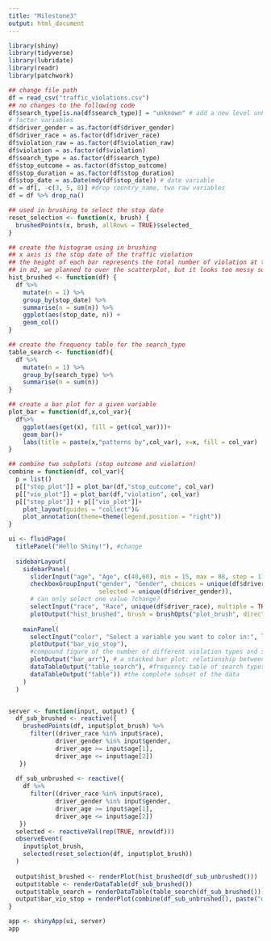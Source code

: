```yaml
---
title: "Milestone3"
output: html_document
---
```

```r
library(shiny)
library(tidyverse)
library(lubridate)
library(readr)
library(patchwork)
```

```r
## change file path
df = read_csv("traffic_violations.csv")
## no changes to the following code
df$search_type[is.na(df$search_type)] = "unknown" # add a new level unknown
# factor variables
df$driver_gender = as.factor(df$driver_gender)
df$driver_race = as.factor(df$driver_race)
df$violation_raw = as.factor(df$violation_raw)
df$violation = as.factor(df$violation)
df$search_type = as.factor(df$search_type)
df$stop_outcome = as.factor(df$stop_outcome)
df$stop_duration = as.factor(df$stop_duration)
df$stop_date = as.Date(mdy(df$stop_date)) # date variable
df = df[, -c(3, 5, 8)] #drop country_name, two raw variables
df = df %>% drop_na()
```

```r
## used in brushing to select the stop date
reset_selection <- function(x, brush) {
  brushedPoints(x, brush, allRows = TRUE)$selected_
}

## create the histogram using in brushing
## x axis is the stop date of the traffic violation
## the height of each bar represents the total number of violation at the stop date
## in m2, we planned to over the scatterplot, but it looks too messy so I changed to hist
hist_brushed <- function(df) {
  df %>%
    mutate(n = 1) %>%
    group_by(stop_date) %>%
    summarise(n = sum(n)) %>%
    ggplot(aes(stop_date, n)) +
    geom_col()
}

## create the frequency table for the search_type
table_search <- function(df){
  df %>%
    mutate(n = 1) %>%
    group_by(search_type) %>%
    summarise(n = sum(n))
}

## create a bar plot for a given variable 
plot_bar = function(df,x,col_var){
  df%>%
    ggplot(aes(get(x), fill = get(col_var)))+
    geom_bar()+
    labs(title = paste(x,"patterns by",col_var), x=x, fill = col_var)
}

## combine two subplots (stop outcome and violation)
combine = function(df, col_var){
  p = list()
  p[["stop_plot"]] = plot_bar(df,"stop_outcome", col_var)
  p[["vio_plot"]] = plot_bar(df,"violation", col_var)
  p[["stop_plot"]] + p[["vio_plot"]]+
    plot_layout(guides = "collect")&
    plot_annotation(theme=theme(legend.position = "right"))
}

```



```r
ui <- fluidPage(
  titlePanel("Hello Shiny!"), #change
  
  sidebarLayout(
    sidebarPanel(
      sliderInput("age", "Age", c(40,60), min = 15, max = 88, step = 1),
      checkboxGroupInput("gender", "Gender", choices = unique(df$driver_gender), 
                         selected = unique(df$driver_gender)), 
      # can only select one value ?change?
      selectInput("race", "Race", unique(df$driver_race), multiple = TRUE), 
      plotOutput("hist_brushed", brush = brushOpts("plot_brush", direction = "x"))),
    
    mainPanel(
      selectInput("color", "Select a variable you want to color in:", list("race","gender")),
      plotOutput("bar_vio_stop"), 
      #compound figure of the number of different violation types and stop types 
      plotOutput("bar_arr"), # a stacked bar plot: relationship between whether arrested and drug-related stops
      dataTableOutput("table_search"), #frequency table of search types
      dataTableOutput("table")) #the complete subset of the data
    )
  )


server <- function(input, output) {
  df_sub_brushed <- reactive({
    brushedPoints(df, input$plot_brush) %>%
      filter((driver_race %in% input$race),
             driver_gender %in% input$gender,
             driver_age >= input$age[1],
             driver_age <= input$age[2])
   })
  
  df_sub_unbrushed <- reactive({
    df %>%
      filter((driver_race %in% input$race),
             driver_gender %in% input$gender,
             driver_age >= input$age[1],
             driver_age <= input$age[2])
   })
  selected <- reactiveVal(rep(TRUE, nrow(df)))
  observeEvent(
    input$plot_brush,
    selected(reset_selection(df, input$plot_brush))
  )
  
  output$hist_brushed <- renderPlot(hist_brushed(df_sub_unbrushed()))
  output$table <- renderDataTable(df_sub_brushed())
  output$table_search = renderDataTable(table_search(df_sub_brushed()))
  output$bar_vio_stop = renderPlot(combine(df_sub_unbrushed(), paste("driver_",input$color, sep = "")))
}

app <- shinyApp(ui, server)
app
```

